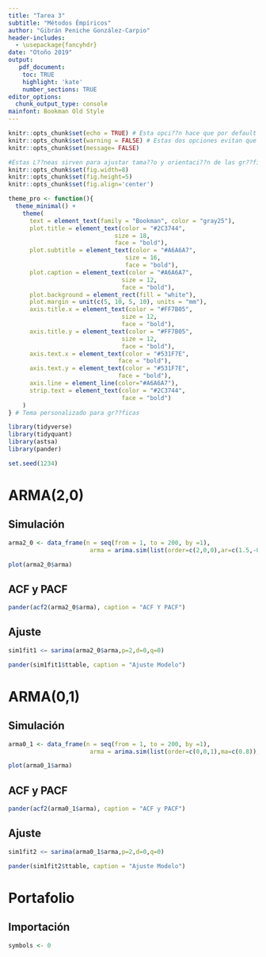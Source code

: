 ---
title: "Tarea 3"
subtitle: "Métodos Émpíricos"
author: "Gibrán Peniche González-Carpio"
header-includes: 
  - \usepackage{fancyhdr}
date: "Otoño 2019"
output: 
   pdf_document:
    toc: TRUE
    highlight: 'kate'
    number_sections: TRUE
editor_options: 
  chunk_output_type: console
mainfont: Bookman Old Style
---

```{r setup, include=FALSE}
knitr::opts_chunk$set(echo = TRUE) # Esta opci??n hace que por default se imprima el c??digo
knitr::opts_chunk$set(warning = FALSE) # Estas dos opciones evitan que se impriman mensajes a la hora de generar el pdf
knitr::opts_chunk$set(message= FALSE)

#Estas L??neas sirven para ajustar tama??o y orientaci??n de las gr??ficas
knitr::opts_chunk$set(fig.width=8)
knitr::opts_chunk$set(fig.height=5)
knitr::opts_chunk$set(fig.align='center')

theme_pro <- function(){
  theme_minimal() +
    theme(
      text = element_text(family = "Bookman", color = "gray25"),
      plot.title = element_text(color = "#2C3744", 
                              size = 18, 
                              face = "bold"),
      plot.subtitle = element_text(color = "#A6A6A7",
                                 size = 16,
                                 face = "bold"),
      plot.caption = element_text(color = "#A6A6A7",
                                size = 12,
                                face = "bold"),
      plot.background = element_rect(fill = "white"),
      plot.margin = unit(c(5, 10, 5, 10), units = "mm"),
      axis.title.x = element_text(color = "#FF7B05",
                                size = 12,
                                face = "bold"),
      axis.title.y = element_text(color = "#FF7B05",
                                size = 12,
                                face = "bold"),
      axis.text.x = element_text(color = "#531F7E",
                               face = "bold"),
      axis.text.y = element_text(color = "#531F7E",
                               face = "bold"),
      axis.line = element_line(color="#A6A6A7"),
      strip.text = element_text(color = "#2C3744",
                                face = "bold")
    )
} # Tema personalizado para gr??ficas
```

\thispagestyle{empty}

\newpage
\pagenumbering{arabic} 

\fancyhead[L]{\thepage}
\fancyhead[R]{ITAM}
\fancyfoot[C]{Gibrán Peniche}
\pagestyle{fancy}
\addtolength{\headheight}{1.0cm}
\pagestyle{fancyplain}


```{r libraries, include=FALSE}

library(tidyverse)
library(tidyquant)
library(astsa)
library(pander)

set.seed(1234)

```

# ARMA(2,0)
## Simulación

```{r sim1, echo=FALSE}


arma2_0 <- data_frame(n = seq(from = 1, to = 200, by =1),  
                       arma = arima.sim(list(order=c(2,0,0),ar=c(1.5,-0.9)),n=200))

plot(arma2_0$arma)

```

\pagebreak


## ACF y PACF

```{r ACF1, echo=FALSE}

pander(acf2(arma2_0$arma), caption = "ACF Y PACF")


```

\pagebreak

## Ajuste

```{r ajuste1, echo=FALSE, verbose = FALSE , results='hide'}
sim1fit1 <− sarima(arma2_0$arma,p=2,d=0,q=0)

pander(sim1fit1$ttable, caption = "Ajuste Modelo")
```



# ARMA(0,1)
## Simulación

```{r sim2, echo=FALSE}


arma0_1 <- data_frame(n = seq(from = 1, to = 200, by =1),  
                       arma = arima.sim(list(order=c(0,0,1),ma=c(0.8)),n=200))

plot(arma0_1$arma)

```

\pagebreak

## ACF y PACF

```{r ACF2, echo=FALSE}

pander(acf2(arma0_1$arma), caption = "ACF y PACF")


```

\pagebreak

## Ajuste

```{r ajuste2, echo=FALSE, verbose = FALSE , results='hide'}
sim1fit2 <− sarima(arma0_1$arma,p=2,d=0,q=0)

pander(sim1fit2$ttable, caption = "Ajuste Modelo")
```

# Portafolio
## Importación

```{r import, echo=FALSE}

symbols <- 0

```

